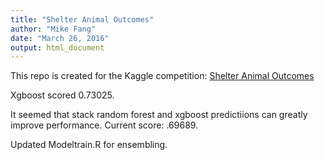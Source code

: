 ```yaml
---
title: "Shelter Animal Outcomes"
author: "Mike Fang"
date: "March 26, 2016"
output: html_document
---
```

This repo is created for the Kaggle competition: [Shelter Animal Outcomes](https://www.kaggle.com/c/shelter-animal-outcomes)

Xgboost scored 0.73025.

It seemed that stack random forest and xgboost predictiions can greatly improve performance.
Current score: .69689.

Updated Modeltrain.R for ensembling.